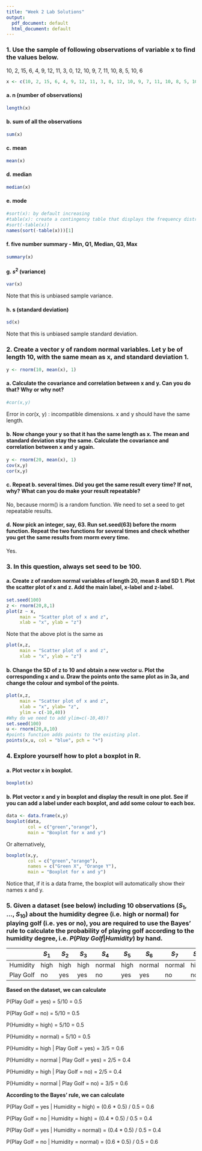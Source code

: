 ```yaml
---
title: "Week 2 Lab Solutions"
output:
  pdf_document: default
  html_document: default
---
```


### 1.	Use the sample of following observations of variable x to find the values below.
  10, 2, 15, 6, 4, 9, 12, 11, 3, 0, 12, 10, 9, 7, 11, 10, 8, 5, 10, 6
```r
x <- c(10, 2, 15, 6, 4, 9, 12, 11, 3, 0, 12, 10, 9, 7, 11, 10, 8, 5, 10, 6)
```
#### a.  n (number of observations)
```r
length(x)
```
#### b.  sum of all the observations
```r
sum(x)
```
#### c.  mean
```r
mean(x)
```
#### d. median
```r
median(x)
```
#### e. mode
```r
#sort(x): by default increasing
#table(x): create a contingency table that displays the frequency distribution of the variable.
#sort(-table(x))
names(sort(-table(x)))[1]
```
#### f.	five number summary -  Min, Q1, Median, Q3, Max
```r
summary(x)
```
#### g.	$s^2$ (variance)
```r
var(x)
```
Note that this is unbiased sample variance.

#### h.	s (standard deviation)
```r
sd(x)
```
Note that this is unbiased sample standard deviation.

### 2.	Create a vector y of random normal variables. Let y be of length 10, with the same mean as x, and standard deviation 1.
```r
y <- rnorm(10, mean(x), 1)
```
#### a.	Calculate the covariance and correlation between x and y. Can you do that? Why or why not?
```r
#cor(x,y)
```
Error in cor(x, y) : incompatible dimensions. x and y should have the same length.

#### b.	Now change your y so that it has the same length as x. The mean and standard deviation stay the same. Calculate the covariance and correlation between x and y again. 
```r
y <- rnorm(20, mean(x), 1)
cov(x,y)
cor(x,y)
```
#### c.	Repeat b. several times. Did you get the same result every time? If not, why? What can you do make your result repeatable?

No, because rnorm() is a random function. We need to set a seed to get repeatable results.

#### d. Now pick an integer, say, 63. Run set.seed(63) before the rnorm function. Repeat the two functions for several times and check whether you get the same results from rnorm every time. 

Yes.

### 3.	In this question, always set seed to be 100. 
#### a. Create z of random normal variables of length 20, mean 8 and SD 1. Plot the scatter plot of x and z. Add the main label, x-label and z-label. 

```r
set.seed(100)
z <- rnorm(20,8,1)
plot(z ~ x, 
     main = "Scatter plot of x and z", 
     xlab = "x", ylab = "z")
```

Note that the above plot is the same as 
```r
plot(x,z,
     main = "Scatter plot of x and z", 
     xlab = "x", ylab = "z")
```

#### b. Change the SD of z to 10 and obtain a new vector u. Plot the corresponding x and u. Draw the points onto the same plot as in 3a, and change the colour and symbol of the points. 
```r
plot(x,z,
     main = "Scatter plot of x and z", 
     xlab = "x", ylab= "z",
     ylim = c(-10,40)) 
#Why do we need to add ylim=c(-10,40)?
set.seed(100)
u <- rnorm(20,8,10)
#points function adds points to the existing plot.
points(x,u, col = "blue", pch = "+")
```

### 4.	Explore yourself how to plot a boxplot in R. 
#### a.	Plot vector x in boxplot. 
```r
boxplot(x)
```

#### b.	Plot vector x and y in boxplot and display the result in one plot. See if you can add a label under each boxplot, and add some colour to each box.
```r
data <- data.frame(x,y)
boxplot(data,
        col = c("green","orange"),
        main = "Boxplot for x and y")
```
Or alternatively,
```r
boxplot(x,y,
        col = c("green","orange"), 
        names = c("Green X", "Orange Y"), 
        main = "Boxplot for x and y")
```

Notice that, if it is a data frame, the boxplot will automatically show their names x and y.

### 5. Given a dataset (see below) including 10 observations ($S_1$, ..., $S_{10}$) about the humidity degree (i.e. high or normal) for playing golf (i.e. yes or no), you are required to use the Bayes' rule to calculate the probability of playing golf according to the humidity degree, i.e. $P(\mathit{Play\ Golf} | \mathit{Humidity})$ by hand.


|       | $S_1$ | $S_2$ | $S_3$ | $S_4$ | $S_5$ | $S_6$ | $S_7$ | $S_8$ | $S_9$ | $S_{10}$ |
|-------|------|---------|--------|--------|--------|--------|--------|--------|--------|--------|
|   Humidity |  high  |    high   |    high  | normal  |high  | normal  |normal  |high  |normal  |normal  |
|   Play Golf  |  no |   yes   |  yes  | no  | yes  | yes  | no  |no  |no  |yes  |


**Based on the dataset, we can calculate**

P(Play Golf = yes) = 5/10 = 0.5

P(Play Golf = no) = 5/10 = 0.5

P(Humidity = high) = 5/10 = 0.5

P(Humidity = normal) = 5/10 = 0.5

P(Humidity = high | Play Golf = yes) = 3/5 = 0.6

P(Humidity = normal | Play Golf = yes) = 2/5 = 0.4

P(Humidity = high | Play Golf = no) = 2/5 = 0.4

P(Humidity = normal | Play Golf = no) = 3/5 = 0.6


**According to the Bayes' rule, we can calculate**

P(Play Golf = yes | Humidity = high) = (0.6 * 0.5) / 0.5 = 0.6

P(Play Golf = no | Humidity = high) = (0.4 * 0.5) / 0.5 = 0.4

P(Play Golf = yes | Humidity = normal) = (0.4 * 0.5) / 0.5 = 0.4

P(Play Golf = no | Humidity = normal) = (0.6 * 0.5) / 0.5 = 0.6
